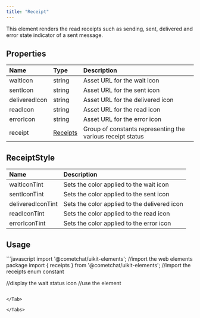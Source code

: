 ```yaml
---
title: "Receipt"
---
```


This element renders the read receipts such as sending, sent, delivered and error state indicator of a sent message.

## Properties

| Name          | Type                                  | Description                                                |
| :------------- | :------------------------------------- | :---------------------------------------------------------- |
| waitIcon      | string                                | Asset URL for the wait icon                                |
| sentIcon      | string                                | Asset URL for the sent icon                                |
| deliveredIcon | string                                | Asset URL for the delivered icon                           |
| readIcon      | string                                | Asset URL for the read icon                                |
| errorIcon     | string                                | Asset URL for the error icon                               |
| receipt       | [Receipts](/web-shared/receipts) | Group of constants representing the various receipt status |

## ReceiptStyle

| Name              | Description                                  |
| :----------------- | :-------------------------------------------- |
| waitIconTint      | Sets the color applied to the wait icon      |
| sentIconTint      | Sets the color applied to the sent icon      |
| deliveredIconTint | Sets the color applied to the delivered icon |
| readIconTint      | Sets the color applied to the read icon      |
| errorIconTint     | Sets the color applied to the error icon     |

## Usage

<Tabs>
<Tab title="JavaScript">
```javascript
import '@cometchat/uikit-elements'; //import the web elements package
import { receipts } from '@cometchat/uikit-elements'; //import the receipts enum constant

//display the wait status icon
//use the element
<cometchat-receipt 
waitIcon="https://cdn-icons-png.flaticon.com/24/661/661562.png" 
sentIcon="https://cdn-icons-png.flaticon.com/24/1443/1443000.png" deliveredIcon="https://cdn-icons-png.flaticon.com/24/10728/10728652.png" readIcon="https://cdn-icons-png.flaticon.com/24/10728/10728588.png"
receipt={receipts.wait} 
errorIcon="https://cdn-icons-png.flaticon.com/24/10207/10207468.png"></cometchat-receipt>
```

</Tab>

</Tabs>
